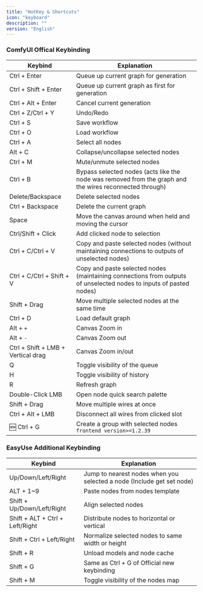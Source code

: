 ```yaml
---
title: "HotKey & Shortcuts"
icon: "keyboard"
description: ""
version: "English"
---
```


### ComfyUI Offical Keybinding


| Keybind                            | Explanation                                                                                                        |
|------------------------------------|--------------------------------------------------------------------------------------------------------------------|
| Ctrl + Enter                       | Queue up current graph for generation                                                                              |
| Ctrl + Shift + Enter               | Queue up current graph as first for generation                                                                     |
| Ctrl + Alt + Enter                 | Cancel current generation                                                                                          |
| Ctrl + Z/Ctrl + Y                  | Undo/Redo                                                                                                          |
| Ctrl + S                           | Save workflow                                                                                                      |
| Ctrl + O                           | Load workflow                                                                                                      |
| Ctrl + A                           | Select all nodes                                                                                                   |
| Alt + C                            | Collapse/uncollapse selected nodes                                                                                 |
| Ctrl + M                           | Mute/unmute selected nodes                                                                                         |
| Ctrl + B                           | Bypass selected nodes (acts like the node was removed from the graph and the wires reconnected through)            |
| Delete/Backspace                   | Delete selected nodes                                                                                              |
| Ctrl + Backspace                   | Delete the current graph                                                                                           |
| Space                              | Move the canvas around when held and moving the cursor                                                             |
| Ctrl/Shift + Click                 | Add clicked node to selection                                                                                      |
| Ctrl + C/Ctrl + V                  | Copy and paste selected nodes (without maintaining connections to outputs of unselected nodes)                     |
| Ctrl + C/Ctrl + Shift + V          | Copy and paste selected nodes (maintaining connections from outputs of unselected nodes to inputs of pasted nodes) |
| Shift + Drag                       | Move multiple selected nodes at the same time                                                                      |
| Ctrl + D                           | Load default graph                                                                                                 |
| Alt + `+`                          | Canvas Zoom in                                                                                                     |
| Alt + `-`                          | Canvas Zoom out                                                                                                    |
| Ctrl + Shift + LMB + Vertical drag | Canvas Zoom in/out                                                                                                 |
| Q                                  | Toggle visibility of the queue                                                                                     |
| H                                  | Toggle visibility of history                                                                                       |
| R                                  | Refresh graph                                                                                                      |
| Double-Click LMB                   | Open node quick search palette                                                                                     |
| Shift + Drag                       | Move multiple wires at once                                                                                        |
| Ctrl + Alt + LMB                   | Disconnect all wires from clicked slot                                                                             |
| 🆕 Ctrl + G                        | Create a group with selected nodes `frontend version>=1.2.39`

### EasyUse Additional Keybinding


| Keybind                            | Explanation                                                                                                        |
|------------------------------------|--------------------------------------------------------------------------------------------------------------------|
| Up/Down/Left/Right                 | Jump to nearest nodes when you selected a node (Include get set node)                                              |
| ALT + 1~9                          | Paste nodes from nodes template                                                                                    |
| Shift + Up/Down/Left/Right         | Align selected nodes                                                                                               |
| Shift + ALT + Ctrl + Left/Right    | Distribute nodes to horizontal or vertical                                                                         |
| Shift + Ctrl + Left/Right          | Normalize selected nodes to same width or height                                                                   |
| Shift + R                          | Unload models and node cache                                                                                       |
| Shift + G                          | Same as Ctrl + G of Official new keybinding                                                                        |
| Shift + M                          | Toggle visibility of the nodes map                                                                                                   |